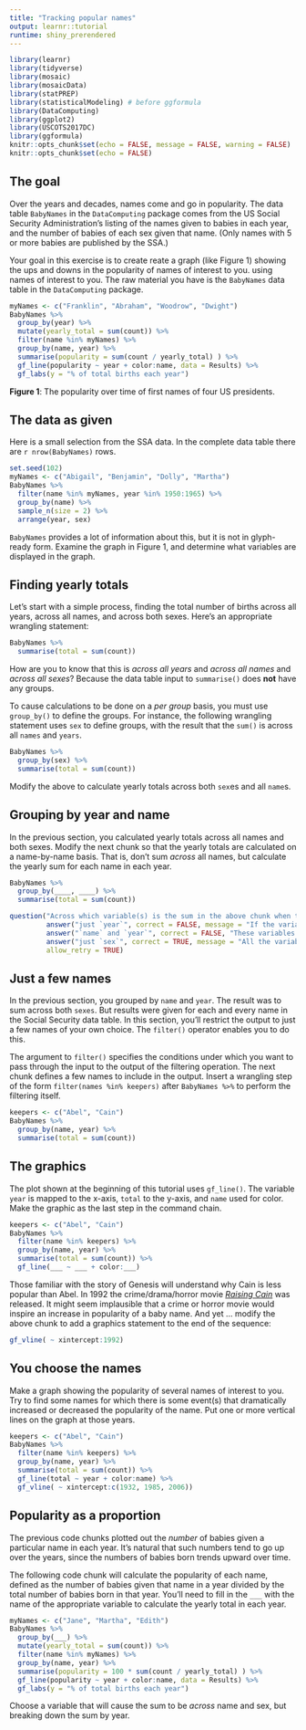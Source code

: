 ```yaml
---
title: "Tracking popular names"
output: learnr::tutorial
runtime: shiny_prerendered
---
```


```r
library(learnr)
library(tidyverse)
library(mosaic)
library(mosaicData)
library(statPREP)
library(statisticalModeling) # before ggformula
library(DataComputing)
library(ggplot2)
library(USCOTS2017DC)
library(ggformula)
knitr::opts_chunk$set(echo = FALSE, message = FALSE, warning = FALSE)
knitr::opts_chunk$set(echo = FALSE)
```

## The goal

Over the years and decades, names come and go in popularity. The data table `BabyNames` in the `DataComputing` package comes from the US Social Security Administration's listing of the names given to babies in each year, and the number of babies of each sex given that name. (Only names with 5 or more babies are published by the SSA.) 


Your goal in this exercise is to create reate a graph (like Figure 1) showing the ups and downs in the popularity of names of interest to you. using names of interest to you. The raw material you have is the `BabyNames` data table in the `DataComputing` package. 

```r
myNames <- c("Franklin", "Abraham", "Woodrow", "Dwight")
BabyNames %>%
  group_by(year) %>%
  mutate(yearly_total = sum(count)) %>%
  filter(name %in% myNames) %>%
  group_by(name, year) %>%
  summarise(popularity = sum(count / yearly_total) ) %>%
  gf_line(popularity ~ year + color:name, data = Results) %>%
  gf_labs(y = "% of total births each year")
```

**Figure 1**: The popularity over time of first names of four US presidents. 

## The data as given

Here is a small selection from the SSA data. In the complete data table there are `r nrow(BabyNames)` rows.

```r
set.seed(102)
myNames <- c("Abigail", "Benjamin", "Dolly", "Martha")
BabyNames %>%
  filter(name %in% myNames, year %in% 1950:1965) %>%
  group_by(name) %>%
  sample_n(size = 2) %>%
  arrange(year, sex)
```

`BabyNames` provides a lot of information about this, but it is not in glyph-ready form. Examine the graph in Figure 1, and determine what variables are displayed in the graph.


## Finding yearly totals

Let's start with a simple process, finding the total number of births across all years, across all names, and across both sexes. Here's an appropriate wrangling statement:

```r
BabyNames %>%
  summarise(total = sum(count))
```

How are you to know that this is *across all years* and *across all names* and *across all sexes*? Because the data table input to `summarise()` does **not** have any groups. 

To cause calculations to be done on a *per group* basis, you must use `group_by()` to define the groups. For instance, the following wrangling statement uses `sex` to define groups, with the result that the `sum()` is across all `names` and `years`.

```r
BabyNames %>%
  group_by(sex) %>%
  summarise(total = sum(count))
```

Modify the above to calculate yearly totals across both `sex`es and all `name`s.

## Grouping by year and name

In the previous section, you calculated yearly totals across all names and both sexes. Modify the next chunk so that the yearly totals are calculated on a name-by-name basis. That is, don't sum *across* all names, but calculate the yearly sum for each name in each year.

```r
BabyNames %>%
  group_by(____, ____) %>%
  summarise(total = sum(count))
```

```r
question("Across which variable(s) is the sum in the above chunk when the grouping is being done by name and year?",
         answer("just `year`", correct = FALSE, message = "If the variable is shown in the output, then it is **not** being summed across."),
         answer("`name` and `year`", correct = FALSE, "These variables are both in the output, so they are **not** being summed across."),
         answer("just `sex`", correct = TRUE, message = "All the variables grouping variables are displayed in the output. It's only the variables that aren't in `group_by()` that are that are operated across by the `summarise()` statement."),
         allow_retry = TRUE)
```

## Just a few names

In the previous section, you grouped by `name` and `year`. The result was to sum across both `sexes`. But results were given for each and every name in the Social Security data table. In this section, you'll restrict the output to just a few names of your own choice. The `filter()` operator enables you to do this.

The argument to `filter()` specifies the conditions under which you want to pass through the input to the output of the filtering operation. The next chunk defines a few names to include in the output. Insert a wrangling step of the form `filter(names %in% keepers)` after `BabyNames %>%` to perform the filtering itself. 

```r
keepers <- c("Abel", "Cain") 
BabyNames %>%
  group_by(name, year) %>%
  summarise(total = sum(count)) 
```

## The graphics

The plot shown at the beginning of this tutorial uses `gf_line()`. The variable `year` is mapped to the x-axis, `total` to the y-axis, and `name` used for color. Make the graphic as the last step in the command chain.

```r
keepers <- c("Abel", "Cain") 
BabyNames %>%
  filter(name %in% keepers) %>%
  group_by(name, year) %>%
  summarise(total = sum(count)) %>%
  gf_line(___ ~ ___ + color:___)
```

Those familiar with the story of Genesis will understand why Cain is less popular than Abel. In 1992 the crime/drama/horror movie [*Raising Cain*](http://www.imdb.com/title/tt0105217/) was released. It might seem implausible that a crime or horror movie would inspire an increase in popularity of a baby name. And yet ... modify the above chunk to add a graphics statement to the end of the sequence:
```r
gf_vline( ~ xintercept:1992)
```

## You choose the names

Make a graph showing the popularity of several names of interest to you. Try to find some names for which there is some event(s) that dramatically increased or decreased the popularity of the name. Put one or more vertical lines on the graph at those years.

```r
keepers <- c("Abel", "Cain") 
BabyNames %>%
  filter(name %in% keepers) %>%
  group_by(name, year) %>%
  summarise(total = sum(count)) %>%
  gf_line(total ~ year + color:name) %>%
  gf_vline( ~ xintercept:c(1932, 1985, 2006))
```

## Popularity as a proportion

The previous code chunks plotted out the *number* of babies given a particular name in each year. It's natural that such numbers tend to go up over the years, since the numbers of babies born trends upward over time.  

The following code chunk will calculate the popularity of each name, defined as the number of babies given that name in a year divided by the total number of babies born in that year. You'll need to fill in the `___` with the name of the appropriate variable to calculate the yearly total in each year.

```r
myNames <- c("Jane", "Martha", "Edith")
BabyNames %>%
  group_by(___) %>%
  mutate(yearly_total = sum(count)) %>%
  filter(name %in% myNames) %>%
  group_by(name, year) %>%
  summarise(popularity = 100 * sum(count / yearly_total) ) %>%
  gf_line(popularity ~ year + color:name, data = Results) %>%
  gf_labs(y = "% of total births each year")
```

<div id = 'proportion-hint'>Choose a variable that will cause the sum to be *across* name and sex, but breaking down the sum by year.</div>


